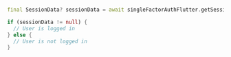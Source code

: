 ```dart

final SessionData? sessionData = await singleFactorAuthFlutter.getSessionData();

if (sessionData != null) {
  // User is logged in
} else {
  // User is not logged in
}
```
